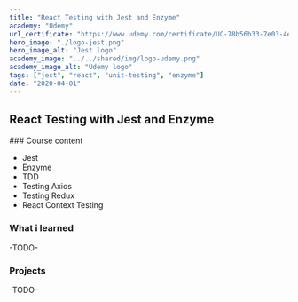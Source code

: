```yaml
---
title: "React Testing with Jest and Enzyme"
academy: "Udemy"
url_certificate: "https://www.udemy.com/certificate/UC-78b56b33-7e03-4edc-a896-221fbabb0c81/?utm_campaign=email&utm_source=sendgrid.com&utm_medium=email"
hero_image: "./logo-jest.png"
hero_image_alt: "Jest logo"
academy_image: "../../shared/img/logo-udemy.png"
academy_image_alt: "Udemy logo"
tags: ["jest", "react", "unit-testing", "enzyme"]
date: "2020-04-01"
---
```


## React Testing with Jest and Enzyme

### Course content
- Jest
- Enzyme
- TDD
- Testing Axios
- Testing Redux
- React Context Testing

### What i learned
-TODO-

### Projects
-TODO-


